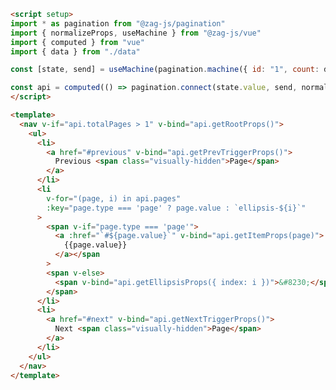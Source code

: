 ```md
<script setup>
import * as pagination from "@zag-js/pagination"
import { normalizeProps, useMachine } from "@zag-js/vue"
import { computed } from "vue"
import { data } from "./data"

const [state, send] = useMachine(pagination.machine({ id: "1", count: data.length }))

const api = computed(() => pagination.connect(state.value, send, normalizeProps))
</script>

<template>
  <nav v-if="api.totalPages > 1" v-bind="api.getRootProps()">
    <ul>
      <li>
        <a href="#previous" v-bind="api.getPrevTriggerProps()">
          Previous <span class="visually-hidden">Page</span>
        </a>
      </li>
      <li
        v-for="(page, i) in api.pages"
        :key="page.type === 'page' ? page.value : `ellipsis-${i}`"
      >
        <span v-if="page.type === 'page'">
          <a :href="`#${page.value}`" v-bind="api.getItemProps(page)">
            {{page.value}}
          </a></span
        >
        <span v-else>
          <span v-bind="api.getEllipsisProps({ index: i })">&#8230;</span>
        </span>
      </li>
      <li>
        <a href="#next" v-bind="api.getNextTriggerProps()">
          Next <span class="visually-hidden">Page</span>
        </a>
      </li>
    </ul>
  </nav>
</template>
```
